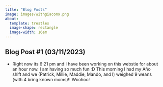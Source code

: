 ```yaml
---
title: "Blog Posts"
image: images/withgiacomo.png
about:
  template: trestles
  image-shape: rectangle
  image-width: 16em
---
```


## Blog Post #1 (03/11/2023)

-   Right now its 6:21 pm and I have been working on this webstie for about an hour now. I am having so much fun :D This morning I had my Año shift and we (Patrick, Millie, Maddie, Mando, and I) weighed 9 weans (with 4 bring known moms)!! Woohoo!
